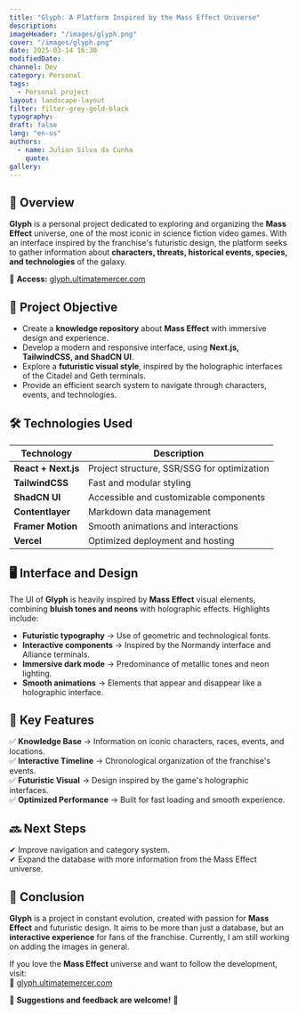 ```yaml
---
title: "Glyph: A Platform Inspired by the Mass Effect Universe"
description:
imageHeader: "/images/glyph.png"
cover: "/images/glyph.png"
date: 2025-03-14 16:30
modifiedDate:
channel: Dev
category: Personal
tags:
  - Personal project
layout: landscape-layout
filter: filter-grey-gold-black
typography:
draft: false
lang: "en-us"
authors:
  - name: Julian Silva da Cunha
    quote:
gallery:
---
```


## 🚀 **Overview**

**Glyph** is a personal project dedicated to exploring and organizing the **Mass Effect** universe, one of the most iconic in science fiction video games. With an interface inspired by the franchise's futuristic design, the platform seeks to gather information about **characters, threats, historical events, species, and technologies** of the galaxy.

🔗 **Access:** [glyph.ultimatemercer.com](https://glyph.ultimatemercer.com/)

## 🎯 **Project Objective**

- Create a **knowledge repository** about **Mass Effect** with immersive design and experience.
- Develop a modern and responsive interface, using **Next.js, TailwindCSS, and ShadCN UI**.
- Explore a **futuristic visual style**, inspired by the holographic interfaces of the Citadel and Geth terminals.
- Provide an efficient search system to navigate through characters, events, and technologies.

## 🛠️ **Technologies Used**

| Technology          | Description                                 |
| ------------------- | ------------------------------------------- |
| **React + Next.js** | Project structure, SSR/SSG for optimization |
| **TailwindCSS**     | Fast and modular styling                    |
| **ShadCN UI**       | Accessible and customizable components      |
| **Contentlayer**    | Markdown data management                    |
| **Framer Motion**   | Smooth animations and interactions          |
| **Vercel**          | Optimized deployment and hosting            |

## 🖥️ **Interface and Design**

The UI of **Glyph** is heavily inspired by **Mass Effect** visual elements, combining **bluish tones and neons** with holographic effects. Highlights include:

- **Futuristic typography** → Use of geometric and technological fonts.
- **Interactive components** → Inspired by the Normandy interface and Alliance terminals.
- **Immersive dark mode** → Predominance of metallic tones and neon lighting.
- **Smooth animations** → Elements that appear and disappear like a holographic interface.

## 📌 **Key Features**

✅ **Knowledge Base** → Information on iconic characters, races, events, and locations.  
✅ **Interactive Timeline** → Chronological organization of the franchise's events.  
✅ **Futuristic Visual** → Design inspired by the game's holographic interfaces.  
✅ **Optimized Performance** → Built for fast loading and smooth experience.

## 🔜 **Next Steps**

✔ Improve navigation and category system.  
✔ Expand the database with more information from the Mass Effect universe.

## 🌌 **Conclusion**

**Glyph** is a project in constant evolution, created with passion for **Mass Effect** and futuristic design. It aims to be more than just a database, but an **interactive experience** for fans of the franchise. Currently, I am still working on adding the images in general.

If you love the **Mass Effect** universe and want to follow the development, visit:  
🔗 [glyph.ultimatemercer.com](https://glyph.ultimatemercer.com/)

👾 **Suggestions and feedback are welcome!** 🚀
